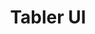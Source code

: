 ---
title: Tabler UI
order: 1
description: Free and open source web application UI kit based on Bootstrap
summary: Tabler UI is a carefully crafted collection of modern and responsive user interface components. Built on top of Bootstrap, it helps developers create stunning and functional web applications quickly and efficiently.
---